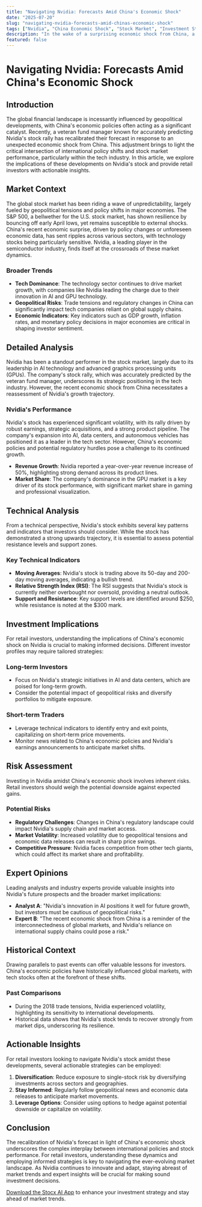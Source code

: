 ```yaml
---
title: "Navigating Nvidia: Forecasts Amid China's Economic Shock"
date: "2025-07-20"
slug: "navigating-nvidia-forecasts-amid-chinas-economic-shock"
tags: ["Nvidia", "China Economic Shock", "Stock Market", "Investment Strategy", "Tech Stocks", "Geopolitical Risks", "Market Analysis"]
description: "In the wake of a surprising economic shock from China, a veteran fund manager who accurately predicted Nvidia's stock rally has adjusted their forecast, prompting investors to reconsider their strategies. The recalibration in projections underscores the intricate dance between geopolitical developments and stock market dynamics. This article delves into the broader market context, offers a detailed analysis of Nvidia's performance, and provides actionable insights for retail investors. As China's economic policies ripple through global markets, understanding the implications on tech giants like Nvidia becomes crucial. This comprehensive guide aims to equip investors with the knowledge to navigate these turbulent waters effectively."
featured: false
---
```


# Navigating Nvidia: Forecasts Amid China's Economic Shock

## Introduction
The global financial landscape is incessantly influenced by geopolitical developments, with China's economic policies often acting as a significant catalyst. Recently, a veteran fund manager known for accurately predicting Nvidia's stock rally has recalibrated their forecast in response to an unexpected economic shock from China. This adjustment brings to light the critical intersection of international policy shifts and stock market performance, particularly within the tech industry. In this article, we explore the implications of these developments on Nvidia's stock and provide retail investors with actionable insights.

## Market Context
The global stock market has been riding a wave of unpredictability, largely fueled by geopolitical tensions and policy shifts in major economies. The S&P 500, a bellwether for the U.S. stock market, has shown resilience by bouncing off early April lows, yet remains susceptible to external shocks. China's recent economic surprise, driven by policy changes or unforeseen economic data, has sent ripples across various sectors, with technology stocks being particularly sensitive. Nvidia, a leading player in the semiconductor industry, finds itself at the crossroads of these market dynamics.

### Broader Trends
- **Tech Dominance**: The technology sector continues to drive market growth, with companies like Nvidia leading the charge due to their innovation in AI and GPU technology.
- **Geopolitical Risks**: Trade tensions and regulatory changes in China can significantly impact tech companies reliant on global supply chains.
- **Economic Indicators**: Key indicators such as GDP growth, inflation rates, and monetary policy decisions in major economies are critical in shaping investor sentiment.

## Detailed Analysis
Nvidia has been a standout performer in the stock market, largely due to its leadership in AI technology and advanced graphics processing units (GPUs). The company's stock rally, which was accurately predicted by the veteran fund manager, underscores its strategic positioning in the tech industry. However, the recent economic shock from China necessitates a reassessment of Nvidia's growth trajectory.

### Nvidia's Performance
Nvidia's stock has experienced significant volatility, with its rally driven by robust earnings, strategic acquisitions, and a strong product pipeline. The company's expansion into AI, data centers, and autonomous vehicles has positioned it as a leader in the tech sector. However, China's economic policies and potential regulatory hurdles pose a challenge to its continued growth.

- **Revenue Growth**: Nvidia reported a year-over-year revenue increase of 50%, highlighting strong demand across its product lines.
- **Market Share**: The company's dominance in the GPU market is a key driver of its stock performance, with significant market share in gaming and professional visualization.

## Technical Analysis
From a technical perspective, Nvidia's stock exhibits several key patterns and indicators that investors should consider. While the stock has demonstrated a strong upwards trajectory, it is essential to assess potential resistance levels and support zones.

### Key Technical Indicators
- **Moving Averages**: Nvidia's stock is trading above its 50-day and 200-day moving averages, indicating a bullish trend.
- **Relative Strength Index (RSI)**: The RSI suggests that Nvidia's stock is currently neither overbought nor oversold, providing a neutral outlook.
- **Support and Resistance**: Key support levels are identified around $250, while resistance is noted at the $300 mark.

## Investment Implications
For retail investors, understanding the implications of China's economic shock on Nvidia is crucial to making informed decisions. Different investor profiles may require tailored strategies:

### Long-term Investors
- Focus on Nvidia's strategic initiatives in AI and data centers, which are poised for long-term growth.
- Consider the potential impact of geopolitical risks and diversify portfolios to mitigate exposure.

### Short-term Traders
- Leverage technical indicators to identify entry and exit points, capitalizing on short-term price movements.
- Monitor news related to China's economic policies and Nvidia's earnings announcements to anticipate market shifts.

## Risk Assessment
Investing in Nvidia amidst China's economic shock involves inherent risks. Retail investors should weigh the potential downside against expected gains.

### Potential Risks
- **Regulatory Challenges**: Changes in China's regulatory landscape could impact Nvidia's supply chain and market access.
- **Market Volatility**: Increased volatility due to geopolitical tensions and economic data releases can result in sharp price swings.
- **Competitive Pressure**: Nvidia faces competition from other tech giants, which could affect its market share and profitability.

## Expert Opinions
Leading analysts and industry experts provide valuable insights into Nvidia's future prospects and the broader market implications:

- **Analyst A**: "Nvidia's innovation in AI positions it well for future growth, but investors must be cautious of geopolitical risks."
- **Expert B**: "The recent economic shock from China is a reminder of the interconnectedness of global markets, and Nvidia's reliance on international supply chains could pose a risk."

## Historical Context
Drawing parallels to past events can offer valuable lessons for investors. China's economic policies have historically influenced global markets, with tech stocks often at the forefront of these shifts.

### Past Comparisons
- During the 2018 trade tensions, Nvidia experienced volatility, highlighting its sensitivity to international developments.
- Historical data shows that Nvidia's stock tends to recover strongly from market dips, underscoring its resilience.

## Actionable Insights
For retail investors looking to navigate Nvidia's stock amidst these developments, several actionable strategies can be employed:

1. **Diversification**: Reduce exposure to single-stock risk by diversifying investments across sectors and geographies.
2. **Stay Informed**: Regularly follow geopolitical news and economic data releases to anticipate market movements.
3. **Leverage Options**: Consider using options to hedge against potential downside or capitalize on volatility.

## Conclusion
The recalibration of Nvidia's forecast in light of China's economic shock underscores the complex interplay between international policies and stock performance. For retail investors, understanding these dynamics and employing informed strategies is key to navigating the ever-evolving market landscape. As Nvidia continues to innovate and adapt, staying abreast of market trends and expert insights will be crucial for making sound investment decisions. 

[Download the Stocx AI App](https://stocx.co) to enhance your investment strategy and stay ahead of market trends.
